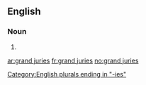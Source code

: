 ==English==

===Noun===
{{head|en|plural|head=[[grand]] [[juries]]}}

# {{plural of|grand jury|lang=en|nocat=1}}

[[Category:English plurals ending in "-ies"]]

[[ar:grand juries]]
[[fr:grand juries]]
[[no:grand juries]]